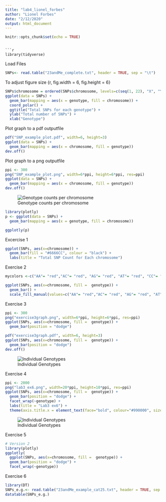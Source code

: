```yaml
---
title: "lab4_lionel_forbes"
author: "Lionel Forbes"
date: "2/12/2020"
output: html_document
---
```


```r
knitr::opts_chunk$set(echo = TRUE)
```
```

```r
library(tidyverse)
```

Load Files 
```r
SNPs<- read.table("23andMe_complete.txt", header = TRUE, sep = "\t")
```

To adjust figure size {r, fig.width = 6, fig.height = 6}
```r
SNPs$chromosome = ordered(SNPs$chromosome, levels=c(seq(1, 22), "X", "Y", "MT"))
ggplot(data = SNPs) + 
  geom_bar(mapping = aes(x = genotype, fill = chromosome)) + 
  coord_polar() +
  ggtitle("Total SNPs for each genotype") +
  ylab("Total number of SNPs") +
  xlab("Genotype")
```

Plot graph to a pdf outputfile
```r
pdf("SNP_example_plot.pdf", width=6, height=3)
ggplot(data = SNPs) + 
  geom_bar(mapping = aes(x = chromosome, fill = genotype))
dev.off()
```

Plot graph to a png outputfile
```r
ppi <- 300
png("SNP_example_plot.png", width=6*ppi, height=6*ppi, res=ppi)
ggplot(data = SNPs) + 
  geom_bar(mapping = aes(x = chromosome, fill = genotype))
dev.off()
```

![Genotype counts per chromosome](SNP_example_plot.png) 

```r
library(plotly)
p <- ggplot(data = SNPs) + 
  geom_bar(mapping = aes(x = genotype, fill = chromosome))

ggplotly(p)
```

Excercise 1
```r
ggplot(SNPs, aes(x=chromosome)) +
  geom_bar(fill = "#6666CC", colour = "black") + 
  labs(title = "Total SNP Count for Each chromosome")
```


Exercise 2
```r
mycolors <-c("AA"= "red","AC"= "red", "AG"= "red", "AT"= "red", "CC"= "red", "CG"= "red", "CT"= "red", "DD"= "red", "DI"= "red", "GG"= "red", "GT"= "red", "II"= "red", "TT"= "red", "A" = "orange", "C" = "orange", "G" = "orange", "T" = "orange", "I" = "yellow", "D" = "yellow")

ggplot(SNPs, aes(x=chromosome, fill =  genotype)) +
  geom_bar() +
  scale_fill_manual(values=c("AA"= "red","AC"= "red", "AG"= "red", "AT"= "red", "CC"= "red", "CG"= "red", "CT"= "red", "DD"= "red", "DI"= "red", "GG"= "red", "GT"= "red", "II"= "red", "TT"= "red", "A" = "orange", "C" = "orange", "G" = "orange", "T" = "orange", "I" = "green", "D" = "green", "--" = "green"))
```

Exercise 3 
```r
ppi <- 300
png("exercise3graph.png", width=6*ppi, height=6*ppi, res=ppi)
ggplot(SNPs, aes(x=chromosome, fill =  genotype)) +
  geom_bar(position = "dodge")
```

```r
pdf("exercise3graph.pdf", width=6, height=3)
ggplot(SNPs, aes(x=chromosome, fill =  genotype)) +
  geom_bar(position = "dodge")
dev.off()
```

![Individual Genotypes](exercise3graph.png) 

Exercise 4
```r
ppi <- 2000
png("lab3_ex6.png", width=20*ppi, height=10*ppi, res=ppi)
ggplot(SNPs, aes(x=chromosome, fill =  genotype)) +
  geom_bar(position = "dodge") +
  facet_wrap(~genotype) +
  labs(title = "Lab3 ex6") +
  theme(axis.title.x = element_text(face="bold", colour="#990000", size=20))
```


![Individual Genotypes](lab3_ex6.png) 


Exercise 5
```r
# Version 2
library(plotly)
ggplotly(
  ggplot(SNPs, aes(x=chromosome, fill =  genotype)) +
  geom_bar(position = "dodge") +
  facet_wrap(~genotype))

```

Exercise 6
```r
library(DT)
SNPs_e.g.<- read.table("23andMe_example_cat25.txt", header = TRUE, sep = "\t")
datatable(SNPs_e.g.)
```

